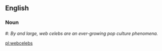 ==English==

===Noun===

{{plural of|web celeb}}
#: ''By and large, web celebs are an ever-growing pop culture phenomena.''

[[pl:webcelebs]]